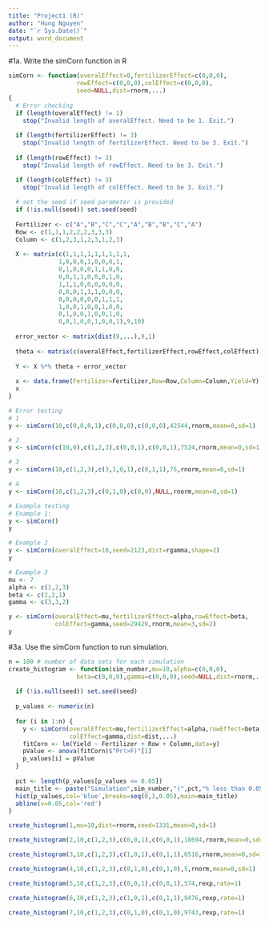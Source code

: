 ```yaml
---
title: "Project1 (R)"
author: "Hung Nguyen"
date: "`r Sys.Date()`"
output: word_document
---
```


#1a. Write the simCorn function in R

```r
simCorn <- function(overalEffect=0,fertilizerEffect=c(0,0,0),
                   rowEffect=c(0,0,0),colEffect=c(0,0,0),
                   seed=NULL,dist=rnorm,...)
{
  # Error checking
  if (length(overalEffect) != 1) 
    stop("Invalid length of overalEffect. Need to be 1. Exit.")
  
  if (length(fertilizerEffect) != 3) 
    stop("Invalid length of fertilizerEffect. Need to be 3. Exit.")
  
  if (length(rowEffect) != 3) 
    stop("Invalid length of rowEffect. Need to be 3. Exit.")

  if (length(colEffect) != 3) 
    stop("Invalid length of colEffect. Need to be 3. Exit.")
  
  # set the seed if seed parameter is provided
  if (!is.null(seed)) set.seed(seed)
  
  Fertilizer <- c("A","B","C","C","A","B","B","C","A")
  Row <- c(1,1,1,2,2,2,3,3,3)
  Column <- c(1,2,3,1,2,3,1,2,3)
  
  X <- matrix(c(1,1,1,1,1,1,1,1,1,
              1,0,0,0,1,0,0,0,1,
              0,1,0,0,0,1,1,0,0,
              0,0,1,1,0,0,0,1,0,
              1,1,1,0,0,0,0,0,0,
              0,0,0,1,1,1,0,0,0,
              0,0,0,0,0,0,1,1,1,
              1,0,0,1,0,0,1,0,0,
              0,1,0,0,1,0,0,1,0,
              0,0,1,0,0,1,0,0,1),9,10)
  
  error_vector <- matrix(dist(9,...),9,1)
  
  theta <- matrix(c(overalEffect,fertilizerEffect,rowEffect,colEffect),10,1)
  
  Y <- X %*% theta + error_vector
  
  x <- data.frame(Fertilizer=Fertilizer,Row=Row,Column=Column,Yield=Y)
  x
}

```

```r
# Error testing
# 1
y <- simCorn(10,c(0,0,0,1),c(0,0,0),c(0,0,0),42544,rnorm,mean=0,sd=1)
```
```r
# 2
y <- simCorn(c(10,0),c(1,2,3),c(0,0,1),c(0,0,1),7524,rnorm,mean=0,sd=1)
```
```r
# 3
y <- simCorn(10,c(1,2,3),c(3,1,0,1),c(0,1,1),75,rnorm,mean=0,sd=1)
```
```r
# 4
y <- simCorn(10,c(1,2,3),c(0,1,0),c(0,0),NULL,rnorm,mean=0,sd=1)
```
```r
# Example testing
# Example 1:
y <- simCorn()
y
```
```r
# Example 2
y <- simCorn(overalEffect=10,seed=2123,dist=rgamma,shape=2)
y
```
```r
# Example 3
mu <- 7
alpha <- c(1,2,3)
beta <- c(2,2,1)
gamma <- c(3,3,2)

y <- simCorn(overalEffect=mu,fertilizerEffect=alpha,rowEffect=beta,
             colEffect=gamma,seed=29429,rnorm,mean=3,sd=2)
y
```

#3a. Use the simCorn function to run simulation.

```r
n = 100 # number of data sets for each simulation
create_histogram <- function(sim_number,mu=10,alpha=c(0,0,0),
                   beta=c(0,0,0),gamma=c(0,0,0),seed=NULL,dist=rnorm,...) {
  
  if (!is.null(seed)) set.seed(seed)
  
  p_values <- numeric(n)
  
  for (i in 1:n) {
    y <- simCorn(overalEffect=mu,fertilizerEffect=alpha,rowEffect=beta,
                 colEffect=gamma,dist=dist,...)
    fitCorn <- lm(Yield ~ Fertilizer + Row + Column,data=y)
    pValue <- anova(fitCorn)$"Pr(>F)"[1]
    p_values[i] = pValue
  }
  
  pct <- length(p_values[p_values <= 0.05])
  main_title <- paste("Simulation",sim_number,"(",pct,"% less than 0.05 )")
  hist(p_values,col='blue',breaks=seq(0,1,0.05),main=main_title)
  abline(v=0.05,col='red')
}
```
```r
create_histogram(1,mu=10,dist=rnorm,seed=1331,mean=0,sd=1)
```
```r
create_histogram(2,10,c(1,2,3),c(0,0,1),c(0,0,1),18694,rnorm,mean=0,sd=1)
```
```r
create_histogram(3,10,c(1,2,3),c(1,0,1),c(0,1,1),6516,rnorm,mean=0,sd=1)
```
```r
create_histogram(4,10,c(1,2,3),c(0,1,0),c(0,1,0),5,rnorm,mean=0,sd=1)
```
```r
create_histogram(5,10,c(1,2,3),c(0,0,1),c(0,0,1),574,rexp,rate=1)
```
```r
create_histogram(6,10,c(1,2,3),c(1,0,1),c(0,1,1),9476,rexp,rate=1)
```
```r
create_histogram(7,10,c(1,2,3),c(0,1,0),c(0,1,0),9743,rexp,rate=1)
```
